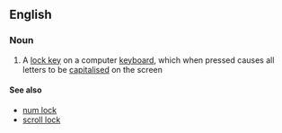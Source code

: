 ==English==

===Noun===
{{en-noun|sg=[[caps]] [[lock]]|-}}

# {{computing}} A [[lock key]] on a computer [[keyboard]], which when pressed causes all letters to be [[capitalised]] on the screen

====See also====
*[[num lock]]
*[[scroll lock]]